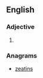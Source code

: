 ==English==

===Adjective===
{{head|en|adjective superlative form}}

# {{en-superlative of|zany}}

===Anagrams===
* [[zeatins#English|zeatins]]